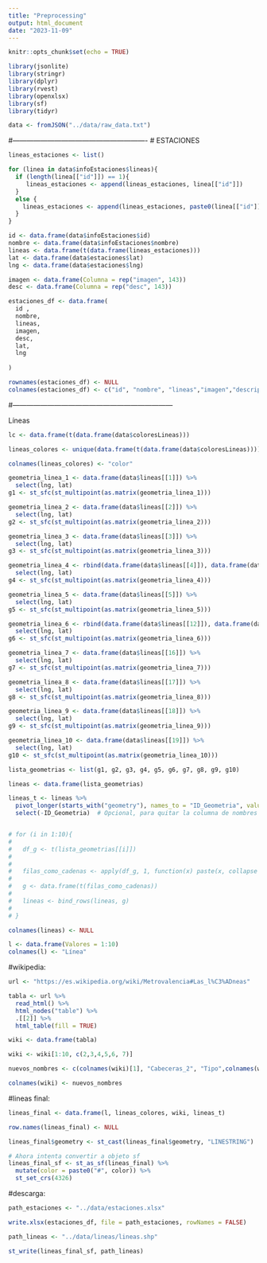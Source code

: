 ```yaml
---
title: "Preprocessing"
output: html_document
date: "2023-11-09"
---
```


```r
knitr::opts_chunk$set(echo = TRUE)

library(jsonlite)
library(stringr)
library(dplyr)
library(rvest)
library(openxlsx)
library(sf)
library(tidyr)

```



```r
data <- fromJSON("../data/raw_data.txt")
```

#----------------------------------------------------------
# ESTACIONES

```r
lineas_estaciones <- list()

for (linea in data$infoEstaciones$lineas){
  if (length(linea[["id"]]) == 1){
     lineas_estaciones <- append(lineas_estaciones, linea[["id"]])
  }
  else {
    lineas_estaciones <- append(lineas_estaciones, paste0(linea[["id"]], collapse = ","))
  }
}

```


```r
id <- data.frame(data$infoEstaciones$id)
nombre <- data.frame(data$infoEstaciones$nombre)
lineas <- data.frame(t(data.frame(lineas_estaciones)))
lat <- data.frame(data$estaciones$lat)
lng <- data.frame(data$estaciones$lng)

imagen <- data.frame(Columna = rep("imagen", 143))
desc <- data.frame(Columna = rep("desc", 143))

```



```r
estaciones_df <- data.frame(
  id ,
  nombre,
  lineas,
  imagen,
  desc,
  lat,
  lng
  
)

rownames(estaciones_df) <- NULL
colnames(estaciones_df) <- c("id", "nombre", "lineas","imagen","descripción" ,"lat", "lng")
```

#---------------------------------------------------------------------

Líneas

```r
lc <- data.frame(t(data.frame(data$coloresLineas)))

lineas_colores <- unique(data.frame(t(data.frame(data$coloresLineas))))

colnames(lineas_colores) <- "color"
```


```r
geometria_linea_1 <- data.frame(data$lineas[[1]]) %>% 
  select(lng, lat)
g1 <- st_sfc(st_multipoint(as.matrix(geometria_linea_1)))

```


```r
geometria_linea_2 <- data.frame(data$lineas[[2]]) %>% 
  select(lng, lat)
g2 <- st_sfc(st_multipoint(as.matrix(geometria_linea_2)))

```


```r
geometria_linea_3 <- data.frame(data$lineas[[3]]) %>% 
  select(lng, lat)
g3 <- st_sfc(st_multipoint(as.matrix(geometria_linea_3)))

```


```r
geometria_linea_4 <- rbind(data.frame(data$lineas[[4]]), data.frame(data$lineas[[5]]), data.frame(data$lineas[[6]]), data.frame(data$lineas[[7]]), data.frame(data$lineas[[8]]), data.frame(data$lineas[[9]]), data.frame(data$lineas[[10]])) %>% 
  select(lng, lat)
g4 <- st_sfc(st_multipoint(as.matrix(geometria_linea_4)))

```


```r
geometria_linea_5 <- data.frame(data$lineas[[5]]) %>% 
  select(lng, lat)
g5 <- st_sfc(st_multipoint(as.matrix(geometria_linea_5)))

```


```r
geometria_linea_6 <- rbind(data.frame(data$lineas[[12]]), data.frame(data$lineas[[13]]), data.frame(data$lineas[[14]]), data.frame(data$lineas[[15]])) %>% 
  select(lng, lat)
g6 <- st_sfc(st_multipoint(as.matrix(geometria_linea_6)))

```


```r
geometria_linea_7 <- data.frame(data$lineas[[16]]) %>% 
  select(lng, lat)
g7 <- st_sfc(st_multipoint(as.matrix(geometria_linea_7)))

```


```r
geometria_linea_8 <- data.frame(data$lineas[[17]]) %>% 
  select(lng, lat)
g8 <- st_sfc(st_multipoint(as.matrix(geometria_linea_8)))
```


```r
geometria_linea_9 <- data.frame(data$lineas[[18]]) %>% 
  select(lng, lat)
g9 <- st_sfc(st_multipoint(as.matrix(geometria_linea_9)))

```


```r
geometria_linea_10 <- data.frame(data$lineas[[19]]) %>% 
  select(lng, lat)
g10 <- st_sfc(st_multipoint(as.matrix(geometria_linea_10)))

```


```r
lista_geometrias <- list(g1, g2, g3, g4, g5, g6, g7, g8, g9, g10)

```


```r
lineas <- data.frame(lista_geometrias)

lineas_t <- lineas %>%
  pivot_longer(starts_with("geometry"), names_to = "ID_Geometria", values_to = "geometry") %>%
  select(-ID_Geometria)  # Opcional, para quitar la columna de nombres


# for (i in 1:10){
#   
#   df_g <- t(lista_geometrias[[i]])
#   
# 
#   filas_como_cadenas <- apply(df_g, 1, function(x) paste(x, collapse = ","))
# 
#   g <- data.frame(t(filas_como_cadenas))
#   
#   lineas <- bind_rows(lineas, g)
# 
# }

colnames(lineas) <- NULL

```

```r
l <- data.frame(Valores = 1:10)
colnames(l) <- "Línea"

```

#wikipedia:

```r
url <- "https://es.wikipedia.org/wiki/Metrovalencia#Las_l%C3%ADneas"

tabla <- url %>%
  read_html() %>%
  html_nodes("table") %>%
  .[[2]] %>%
  html_table(fill = TRUE)

wiki <- data.frame(tabla)

wiki <- wiki[1:10, c(2,3,4,5,6, 7)]

nuevos_nombres <- c(colnames(wiki)[1], "Cabeceras_2", "Tipo",colnames(wiki)[4], "KM", "viajeros(2019)")

colnames(wiki) <- nuevos_nombres
```

#lineas final:

```r
lineas_final <- data.frame(l, lineas_colores, wiki, lineas_t)

row.names(lineas_final) <- NULL

lineas_final$geometry <- st_cast(lineas_final$geometry, "LINESTRING")

# Ahora intenta convertir a objeto sf
lineas_final_sf <- st_as_sf(lineas_final) %>% 
  mutate(color = paste0("#", color)) %>% 
  st_set_crs(4326)
```


#descarga:

```r
path_estaciones <- "../data/estaciones.xlsx"

write.xlsx(estaciones_df, file = path_estaciones, rowNames = FALSE)

path_lineas <- "../data/lineas/lineas.shp"

st_write(lineas_final_sf, path_lineas)
```